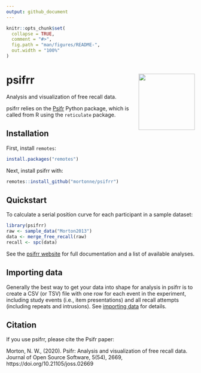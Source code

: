 ```yaml
---
output: github_document
---
```


<!-- README.md is generated from README.Rmd. Please edit that file -->

```r
knitr::opts_chunk$set(
  collapse = TRUE,
  comment = "#>",
  fig.path = "man/figures/README-",
  out.width = "100%"
)
```

# psifrr <img src="man/figures/logo.png" width="150px" align="right" />
<!-- badges: start -->
<!-- badges: end -->

Analysis and visualization of free recall data.

psifrr relies on the [Psifr](https://psifr.readthedocs.io/en/stable/index.html) Python package, which is called from R using the `reticulate` package.

## Installation

First, install `remotes`:

``` r
install.packages("remotes")
```

Next, install psifrr with:

``` r
remotes::install_github("mortonne/psifrr")
```

## Quickstart

To calculate a serial position curve for each participant in a sample dataset:

```r
library(psifrr)
raw <- sample_data("Morton2013")
data <- merge_free_recall(raw)
recall <- spc(data)
```

See the [psifrr website](https://mortonne.github.io/psifrr/index.html) for full
documentation and a list of available analyses.

## Importing data

Generally the best way to get your data into shape for analysis in psifrr is to create a CSV (or TSV) file with one row for each event in the experiment, including study events (i.e., item presentations) and all recall attempts (including repeats and intrusions).
See [importing data](https://psifr.readthedocs.io/en/latest/guide/import.html) for details.

## Citation

If you use psifrr, please cite the Psifr paper:

Morton, N. W., (2020). 
Psifr: Analysis and visualization of free recall data. 
Journal of Open Source Software, 5(54), 2669, https://doi.org/10.21105/joss.02669
